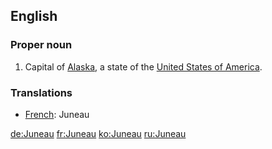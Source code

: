==English==

===Proper noun===
{{en-proper noun}}
# Capital of [[Alaska]], a state of the [[United States of America]].

===Translations===

*[[French]]: Juneau

[[de:Juneau]]
[[fr:Juneau]]
[[ko:Juneau]]
[[ru:Juneau]]